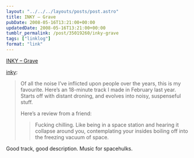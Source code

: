 ```yaml
---
layout: "../../../layouts/posts/post.astro"
title: INKY – Grave
pubDate: 2008-05-16T13:21:00+00:00
updatedDate: 2008-05-16T13:21:00+00:00
tumblr_permalink: /post/35019260/inky-grave
tags: ["linklog"]
format: "link"
---
```


[INKY – Grave][1]

<a href="http://found.boxofjunk.ws/post/34963754">inky</a>:

> Of all the noise I’ve inflicted upon people over the years, this is my favourite. Here’s an 18-minute track I made in February last year. Starts off with distant droning, and evolves into noisy, suspenseful stuff.
>
> Here’s a review from a friend:
>
> > Fucking chilling. Like being in a space station and hearing it collapse around you, contemplating your insides boiling off into the freezing vacuum of space.

Good track, good description. Music for spacehulks.

[1]: http://www.last.fm/music/Inky/Grave
